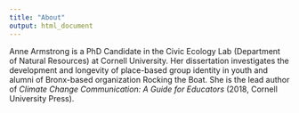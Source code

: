 ```yaml
---
title: "About"
output: html_document
---
```


Anne Armstrong is a PhD Candidate in the Civic Ecology Lab (Department of Natural Resources) at Cornell University. Her dissertation investigates the development and longevity of place-based group identity in youth and alumni of Bronx-based organization Rocking the Boat. She is the lead author of *Climate Change Communication: A Guide for Educators* (2018, Cornell University Press). 